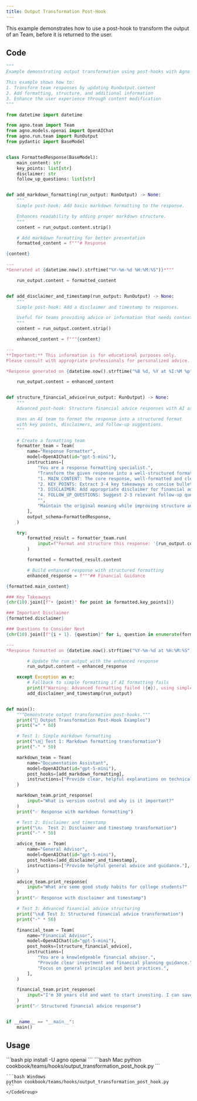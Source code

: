 ```yaml
---
title: Output Transformation Post-Hook
---
```


This example demonstrates how to use a post-hook to transform the output of an Team, before it is returned to the user.

## Code

```python
"""
Example demonstrating output transformation using post-hooks with Agno Team.

This example shows how to:
1. Transform team responses by updating RunOutput.content
2. Add formatting, structure, and additional information
3. Enhance the user experience through content modification
"""

from datetime import datetime

from agno.team import Team
from agno.models.openai import OpenAIChat
from agno.run.team import RunOutput
from pydantic import BaseModel


class FormattedResponse(BaseModel):
    main_content: str
    key_points: list[str]
    disclaimer: str
    follow_up_questions: list[str]


def add_markdown_formatting(run_output: RunOutput) -> None:
    """
    Simple post-hook: Add basic markdown formatting to the response.

    Enhances readability by adding proper markdown structure.
    """
    content = run_output.content.strip()

    # Add markdown formatting for better presentation
    formatted_content = f"""# Response

{content}

---
*Generated at {datetime.now().strftime("%Y-%m-%d %H:%M:%S")}*"""

    run_output.content = formatted_content


def add_disclaimer_and_timestamp(run_output: RunOutput) -> None:
    """
    Simple post-hook: Add a disclaimer and timestamp to responses.

    Useful for teams providing advice or information that needs context.
    """
    content = run_output.content.strip()

    enhanced_content = f"""{content}

---
**Important:** This information is for educational purposes only.
Please consult with appropriate professionals for personalized advice.

*Response generated on {datetime.now().strftime("%B %d, %Y at %I:%M %p")}*"""

    run_output.content = enhanced_content


def structure_financial_advice(run_output: RunOutput) -> None:
    """
    Advanced post-hook: Structure financial advice responses with AI assistance.

    Uses an AI team to format the response into a structured format
    with key points, disclaimers, and follow-up suggestions.
    """

    # Create a formatting team
    formatter_team = Team(
        name="Response Formatter",
        model=OpenAIChat(id="gpt-5-mini"),
        instructions=[
            "You are a response formatting specialist.",
            "Transform the given response into a well-structured format with:",
            "1. MAIN_CONTENT: The core response, well-formatted and clear",
            "2. KEY_POINTS: Extract 3-4 key takeaways as concise bullet points",
            "3. DISCLAIMER: Add appropriate disclaimer for financial advice",
            "4. FOLLOW_UP_QUESTIONS: Suggest 2-3 relevant follow-up questions",
            "",
            "Maintain the original meaning while improving structure and readability.",
        ],
        output_schema=FormattedResponse,
    )

    try:
        formatted_result = formatter_team.run(
            input=f"Format and structure this response: '{run_output.content}'"
        )

        formatted = formatted_result.content

        # Build enhanced response with structured formatting
        enhanced_response = f"""## Financial Guidance

{formatted.main_content}

### Key Takeaways
{chr(10).join([f"• {point}" for point in formatted.key_points])}

### Important Disclaimer
{formatted.disclaimer}

### Questions to Consider Next
{chr(10).join([f"{i + 1}. {question}" for i, question in enumerate(formatted.follow_up_questions)])}

---
*Response formatted on {datetime.now().strftime("%Y-%m-%d at %H:%M:%S")}*"""

        # Update the run output with the enhanced response
        run_output.content = enhanced_response

    except Exception as e:
        # Fallback to simple formatting if AI formatting fails
        print(f"Warning: Advanced formatting failed ({e}), using simple format")
        add_disclaimer_and_timestamp(run_output)


def main():
    """Demonstrate output transformation post-hooks."""
    print("🎨 Output Transformation Post-Hook Examples")
    print("=" * 60)

    # Test 1: Simple markdown formatting
    print("\n📝 Test 1: Markdown formatting transformation")
    print("-" * 50)

    markdown_team = Team(
        name="Documentation Assistant",
        model=OpenAIChat(id="gpt-5-mini"),
        post_hooks=[add_markdown_formatting],
        instructions=["Provide clear, helpful explanations on technical topics."],
    )

    markdown_team.print_response(
        input="What is version control and why is it important?"
    )
    print("✅ Response with markdown formatting")

    # Test 2: Disclaimer and timestamp
    print("\n⚠️  Test 2: Disclaimer and timestamp transformation")
    print("-" * 50)

    advice_team = Team(
        name="General Advisor",
        model=OpenAIChat(id="gpt-5-mini"),
        post_hooks=[add_disclaimer_and_timestamp],
        instructions=["Provide helpful general advice and guidance."],
    )

    advice_team.print_response(
        input="What are some good study habits for college students?"
    )
    print("✅ Response with disclaimer and timestamp")

    # Test 3: Advanced financial advice structuring
    print("\n💰 Test 3: Structured financial advice transformation")
    print("-" * 50)

    financial_team = Team(
        name="Financial Advisor",
        model=OpenAIChat(id="gpt-5-mini"),
        post_hooks=[structure_financial_advice],
        instructions=[
            "You are a knowledgeable financial advisor.",
            "Provide clear investment and financial planning guidance.",
            "Focus on general principles and best practices.",
        ],
    )

    financial_team.print_response(
        input="I'm 30 years old and want to start investing. I can save $500 per month. What should I know?"
    )
    print("✅ Structured financial advice response")


if __name__ == "__main__":
    main()
```

## Usage

<Steps>
  <Snippet file="create-venv-step.mdx" />

  <Step title="Install libraries">
    ```bash
    pip install -U agno openai
    ```
  </Step>

  <Step title="Run example">
    <CodeGroup>
    ```bash Mac
    python cookbook/teams/hooks/output_transformation_post_hook.py
    ```

    ```bash Windows
    python cookbook/teams/hooks/output_transformation_post_hook.py
    ```
    </CodeGroup>
  </Step>
</Steps>
